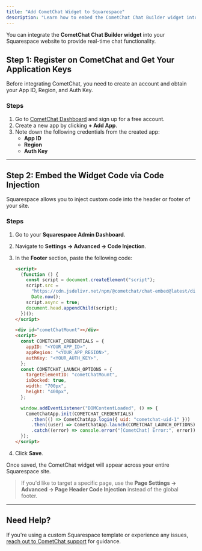 ```yaml
---
title: "Add CometChat Widget to Squarespace"
description: "Learn how to embed the CometChat Chat Builder widget into your Squarespace website using code injection."
---
```


You can integrate the **CometChat Chat Builder widget** into your Squarespace website to provide real-time chat functionality.

## **Step 1: Register on CometChat and Get Your Application Keys**

Before integrating CometChat, you need to create an account and obtain your App ID, Region, and Auth Key.

### **Steps**

1. Go to [CometChat Dashboard](https://app.cometchat.com/) and sign up for a free account.
2. Create a new app by clicking **+ Add App**.
3. Note down the following credentials from the created app:
   - **App ID**
   - **Region**
   - **Auth Key**

---

## **Step 2: Embed the Widget Code via Code Injection**

Squarespace allows you to inject custom code into the header or footer of your site.

### **Steps**

1. Go to your **Squarespace Admin Dashboard**.
2. Navigate to **Settings → Advanced → Code Injection**.
3. In the **Footer** section, paste the following code:

   ```html highlight={1, 5-9, 19}
   <script>
     (function () {
       const script = document.createElement("script");
       script.src =
         "https://cdn.jsdelivr.net/npm/@cometchat/chat-embed@latest/dist/main.js?v=" +
         Date.now();
       script.async = true;
       document.head.appendChild(script);
     })();
   </script>

   <div id="cometChatMount"></div>
   <script>
     const COMETCHAT_CREDENTIALS = {
       appID: "<YOUR_APP_ID>",
       appRegion: "<YOUR_APP_REGION>",
       authKey: "<YOUR_AUTH_KEY>",
     };
     const COMETCHAT_LAUNCH_OPTIONS = {
       targetElementID: "cometChatMount",
       isDocked: true,
       width: "700px",
       height: "400px",
     };

     window.addEventListener("DOMContentLoaded", () => {
       CometChatApp.init(COMETCHAT_CREDENTIALS)
         .then(() => CometChatApp.login({ uid: "cometchat-uid-1" }))
         .then((user) => CometChatApp.launch(COMETCHAT_LAUNCH_OPTIONS))
         .catch((error) => console.error("[CometChat] Error:", error));
     });
   </script>
   ```

4. Click **Save**.

Once saved, the CometChat widget will appear across your entire Squarespace site.

> If you'd like to target a specific page, use the **Page Settings → Advanced → Page Header Code Injection** instead of the global footer.

---

## **Need Help?**

If you're using a custom Squarespace template or experience any issues, [reach out to CometChat support](https://www.cometchat.com/contact) for guidance.
